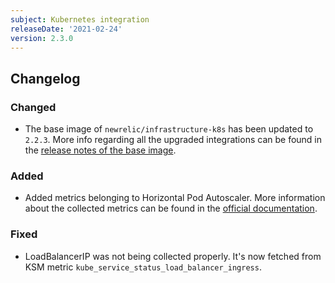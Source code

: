 ```yaml
---
subject: Kubernetes integration
releaseDate: '2021-02-24'
version: 2.3.0
---
```


## Changelog

### Changed

- The base image of `newrelic/infrastructure-k8s` has been updated to `2.2.3`.
More info regarding all the upgraded integrations can be found in the [release notes of the base image](https://github.com/newrelic/infrastructure-bundle/releases/tag/2.2.3).

### Added

- Added metrics belonging to Horizontal Pod Autoscaler. More information about the collected metrics can be found in the [official documentation](https://docs.newrelic.com/docs/integrations/kubernetes-integration/understand-use-data/find-use-your-kubernetes-data).

### Fixed

- LoadBalancerIP was not being collected properly. It's now fetched from KSM metric `kube_service_status_load_balancer_ingress`.
